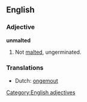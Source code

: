 ==English==

===Adjective===

'''unmalted'''

# Not [[malt]]ed, ungerminated.

===Translations===
* Dutch: [[ongemout]]

[[Category:English adjectives]]